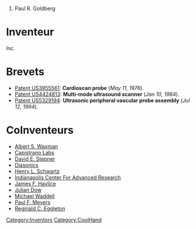 # Paul R. Goldberg


= Inventeur =
Inc.
= Brevets =
* [[Patent US3955561]]: '''Cardioscan probe''' (''May 11, 1976'').
* [[Patent US4424813]]: '''Multi-mode ultrasound scanner''' (''Jan 10, 1984'').
* [[Patent US5329194]]: '''Ultrasonic peripheral vascular probe assembly''' (''Jul 12, 1994'').

= CoInventeurs =
* [[Albert S. Waxman]]
* [[Capistrano Labs]]
* [[David E. Stepner]]
* [[Diasonics]]
* [[Henry L. Schwartz]]
* [[Indianapolis Center For Advanced Research]]
* [[James F. Havlice]]
* [[Julian Dow]]
* [[Michael Waddell]]
* [[Paul F. Meyers]]
* [[Reginald C. Eggleton]]
[[Category:Inventors]][[Category:CoolHand]]